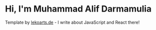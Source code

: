 # Hi, I'm Muhammad Alif Darmamulia

Template by [lekoarts.de](https://www.lekoarts.de?utm_source=cara&utm_medium=Starter) - I write about JavaScript and React there!
